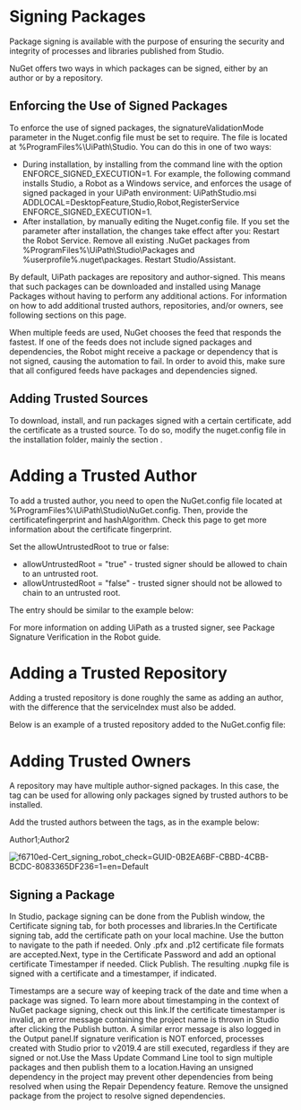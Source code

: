 ﻿# Signing Packages

Package signing is available with the purpose of ensuring the security and integrity of processes and libraries published from Studio.

NuGet offers two ways in which packages can be signed, either by an author or by a repository.

## Enforcing the Use of Signed Packages

To enforce the use of signed packages, the signatureValidationMode parameter in the Nuget.config file must be set to require. The file is located at %ProgramFiles%\UiPath\Studio. You can do this in one of two ways:

* During installation, by installing from the command line with the option ENFORCE_SIGNED_EXECUTION=1. For example, the following command installs Studio, a Robot as a Windows service, and enforces the usage of signed packaged in your UiPath environment: UiPathStudio.msi ADDLOCAL=DesktopFeature,Studio,Robot,RegisterService ENFORCE_SIGNED_EXECUTION=1.
* After installation, by manually editing the Nuget.config file. If you set the parameter after installation, the changes take effect after you: Restart the Robot Service. Remove all existing .NuGet packages from %ProgramFiles%\UiPath\Studio\Packages and %userprofile%\.nuget\packages. Restart Studio/Assistant.

By default, UiPath packages are repository and author-signed. This means that such packages can be downloaded and installed using Manage Packages without having to perform any additional actions. For information on how to add additional trusted authors, repositories, and/or owners, see following sections on this page.

When multiple feeds are used, NuGet chooses the feed that responds the fastest. If one of the feeds does not include signed packages and dependencies, the Robot might receive a package or dependency that is not signed, causing the automation to fail. In order to avoid this, make sure that all configured feeds have packages and dependencies signed.


## Adding Trusted Sources

To download, install, and run packages signed with a certain certificate, add the certificate
      as a trusted source. To do so, modify the nuget.config file in the
      installation folder, mainly the section <trustedSigners>.

# Adding a Trusted Author

To add a trusted author, you need to open the NuGet.config file located at
          %ProgramFiles%\UiPath\Studio\NuGet.config. Then, provide the
          certificatefingerprint and hashAlgorithm. Check this
          page to get more information
        about the certificate fingerprint.

Set the allowUntrustedRoot to true or
          false:

* allowUntrustedRoot = "true" - trusted signer should be allowed to chain to an untrusted root.
* allowUntrustedRoot = "false" - trusted signer should not be allowed to chain to an untrusted root.

The entry should be similar to the example below:

<trustedSigners>
<author name="UiPath">
<certificate fingerprint="1234512345123451234512345123123123123123123123123123112312312E5" hashAlgorithm="SHA256" allowUntrustedRoot="true"/>
</author>
</trustedSigners>

For more information on adding UiPath as a trusted signer, see Package Signature Verification in the Robot
        guide.

# Adding a Trusted Repository

Adding a trusted repository is done roughly the same as adding an author, with the
        difference that the serviceIndex must also be added.

Below is an example of a trusted repository added to the NuGet.config
        file:

<trustedSigners>    
<repository name="UiPath Repository" serviceIndex="https://uipath.repository">
<certificate fingerprint="1234512345123451234512345123123123123123123123123123112312312E5" hashAlgorithm="SHA256" allowUntrustedRoot="true" />
</repository>
</trustedSigners>

# Adding Trusted Owners

A repository may have multiple author-signed packages. In this case, the
          <owners> tag can be used for allowing only packages signed by
        trusted authors to be installed.

Add the trusted authors between the <owners> tags, as in the example
        below:

<trustedSigners>
<repository name="UiPath Repository" serviceIndex="https://uipath.repository">
<certificate fingerprint="1234512345123451234512345123123123123123123123123123112312312E5" hashAlgorithm="SHA256" allowUntrustedRoot="true" />
<owners>Author1;Author2</owners> 
</repository>
</trustedSigners>

![f6710ed-Cert_signing_robot_check=GUID-0B2EA6BF-CBBD-4CBB-BCDC-8083365DF236=1=en=Default](/images/f6710ed-Cert_signing_robot_check=GUID-0B2EA6BF-CBBD-4CBB-BCDC-8083365DF236=1=en=Default.png)


## Signing a Package

In Studio, package signing can be done from the Publish window, the Certificate signing tab, for both processes and libraries.In the Certificate signing tab, add the certificate path on your local
                    machine. Use the  button to navigate to the path if
                    needed. Only .pfx and .p12 certificate file formats are accepted.Next, type in the Certificate Password and add an optional certificate Timestamper if needed. Click Publish. The resulting .nupkg file is signed with a certificate and a timestamper, if indicated.

Timestamps are a secure way of keeping track of the date and time when a package was signed. To learn more about timestamping in the context of NuGet package signing, check out this link.If the certificate timestamper is invalid, an error message containing the project name is thrown in Studio after clicking the Publish button. A similar error message is also logged in the Output panel.If signature verification is NOT enforced, processes created with Studio prior to v2019.4 are still executed, regardless if they are signed or not.Use the Mass Update Command Line tool to sign multiple packages and then publish them to a location.Having an unsigned dependency in the project may prevent other dependencies from being resolved when using the Repair Dependency feature. Remove the unsigned package from the project to resolve signed dependencies.

